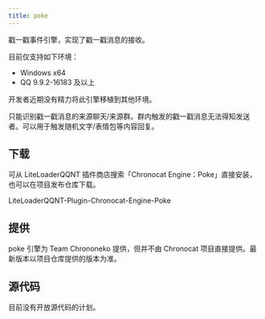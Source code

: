 ```yaml
---
title: poke
---
```



戳一戳事件引擎，实现了戳一戳消息的接收。

目前仅支持如下环境：

- Windows x64
- QQ 9.9.2-16183 及以上

开发者近期没有精力将此引擎移植到其他环境。

只能识别戳一戳消息的来源聊天/来源群。群内触发的戳一戳消息无法得知发送者。可以用于触发随机文字/表情包等内容回复。

## 下载

可从 LiteLoaderQQNT 插件商店搜索「Chronocat Engine：Poke」直接安装，也可以在项目发布仓库下载。

<Link
  className="button button--secondary button--lg"
  to="https://github.com/chrononeko/LiteLoaderQQNT-Plugin-Chronocat-Engine-Poke"
>
  <span>LiteLoaderQQNT-Plugin-Chronocat-Engine-Poke</span>
</Link>

## 提供

poke 引擎为 Team Chrononeko 提供，但并不由 Chronocat 项目直接提供。最新版本以项目仓库提供的版本为准。

## 源代码

目前没有开放源代码的计划。

